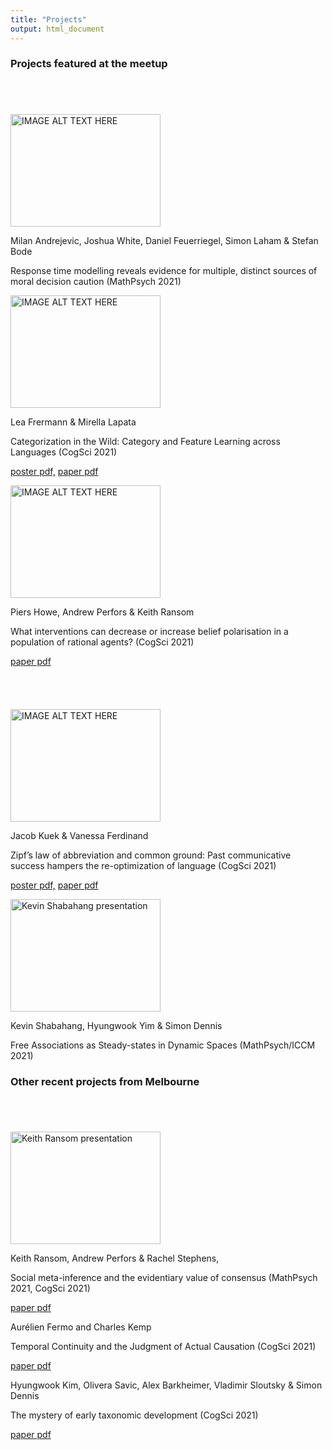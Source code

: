 ```yaml
---
title: "Projects"
output: html_document
---
```


<style type="text/css">

.title {
  display: none;
}

#getting-started img {
  margin-right: 10px;
}

</style>


### Projects featured at the meetup

<div class="row" style="padding-top: 40px;">
<div class="col-sm-12">
</div>

<div class="col-sm-4">
<a href="http://www.youtube.com/watch?feature=player_embedded&v=q0FVMk4NcOQ" target="_blank"><img src="http://img.youtube.com/vi/q0FVMk4NcOQ/0.jpg" 
alt="IMAGE ALT TEXT HERE" width="240" height="180" border="0" /></a>

Milan Andrejevic, Joshua White, Daniel Feuerriegel, Simon Laham & Stefan Bode

Response time modelling reveals evidence for multiple, distinct sources of moral decision caution  (MathPsych 2021)
</div>


<div class="col-sm-4">
<a href=" http://frermann.de/multiling_categories/cogsci2021_video.mp4"
 target="_blank"><img src="images/frermann_frame0.png" 
alt="IMAGE ALT TEXT HERE" width="240" height="180" border="0" /></a>

Lea Frermann & Mirella Lapata

Categorization in the Wild: Category and Feature Learning across Languages (CogSci 2021)

[poster pdf,](http://frermann.de/multiling_categories/cogsci2021_poster.pdf ) [paper pdf](http://frermann.de/multiling_categories/cogsci2021_paper.pdf )
</div>



<div class="col-sm-4">
<a href="http://www.youtube.com/watch?feature=player_embedded&v=4F1BN2g-HZ8" target="_blank"><img src="http://img.youtube.com/vi/4F1BN2g-HZ8/0.jpg" 
alt="IMAGE ALT TEXT HERE" width="240" height="180" border="0" /></a>

Piers Howe, Andrew Perfors & Keith Ransom

What interventions can decrease or increase belief polarisation in a population of rational agents? (CogSci 2021)

[paper pdf]( https://psyarxiv.com/ej2wm/ )

</div>

</div>


<div class="row" style="padding-top: 40px;">

<div class="col-sm-4">
<a href="images/kuek_presentation.mp4"
 target="_blank"><img src="images/kuek_screenshot.png" 
alt="IMAGE ALT TEXT HERE" width="240" height="180" border="0" /></a>

Jacob Kuek & Vanessa Ferdinand 

Zipf’s law of abbreviation and common ground: Past communicative success
hampers the re-optimization of language (CogSci 2021)

[poster pdf,](images/kuek_poster.pdf ) [paper pdf](images/kuek_paper.pdf )
</div>


<div class="col-sm-4">

<a href="http://www.youtube.com/watch?feature=player_embedded&v=fUgs7dfC5B0" target="_blank"><img src="http://img.youtube.com/vi/fUgs7dfC5B0/0.jpg" 
alt="Kevin Shabahang presentation" width="240" height="180" border="0" /></a>

Kevin Shabahang, Hyungwook Yim & Simon Dennis

Free Associations as Steady-states in Dynamic Spaces (MathPsych/ICCM 2021)

</div>

</div>

### Other recent projects from Melbourne


<div class="row" style="padding-top: 40px;">
<div class="col-sm-4">
<a href="http://www.youtube.com/watch?feature=player_embedded&v=r9L9zNPfXM8" target="_blank"><img src="http://img.youtube.com/vi/r9L9zNPfXM8/0.jpg" 
alt="Keith Ransom presentation" width="240" height="180" border="0" /></a>

Keith Ransom, Andrew Perfors & Rachel Stephens, 

Social meta-inference and the evidentiary value of consensus (MathPsych 2021, CogSci 2021)

[paper pdf]( https://psyarxiv.com/49sb5/ )

</div>


<div class="col-sm-4">
Aurélien Fermo and Charles Kemp

Temporal Continuity and the Judgment of Actual Causation (CogSci 2021)

[paper pdf]( http://www.charleskemp.com/papers/fermok_temporalcontinuityandthejudgmentofactualcausation.pdf   )
</div>

<div class="col-sm-4">
Hyungwook Kim, Olivera Savic, Alex Barkheimer, Vladimir Sloutsky & Simon Dennis 

The mystery of early taxonomic development (CogSci 2021)

[paper pdf](  http://lapensee.ivyro.net/my_articles/peer/YimSavicBarkhimeSloutskyDennis_2021_CogSci.pdf )
</div>


</div>



